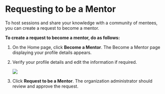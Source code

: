 # Requesting to be a Mentor

To host sessions and share your knowledge with a community of mentees, you can create a request to become a mentor. 

**To create a request to become a mentor, do as follows:**

1. On the Home page, click **Become a Mentor**. The Become a Mentor page displaying your profile details appears.

2. Verify your profile details and edit the information if required.

    ![](media/becomeamentor-page.png)

3. Click **Request to be a Mentor**. The organization administrator should review and approve the request.